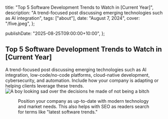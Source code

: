   title: "Top 5 Software Development Trends to Watch in [Current Year]",
  description: "A trend-focused post discussing emerging technologies such as AI integration",
  tags: ["about"],
  date: "August 7, 2024",
  cover: "/five.jpeg",
};

  publishDate: "2025-08-25T09:00:00+10:00",
};

## Top 5 Software Development Trends to Watch in [Current Year]

A trend-focused post discussing emerging technologies such as AI integration, low-code/no-code platforms, cloud-native development, cybersecurity, and automation. Include how your company is adapting or helping clients leverage these trends.
![A boy looking sad over the decisions he made of not being a bitch](/uiz/jpgz/blog.jpg)

<Figure
  src="/six.jpeg"
  alt="A cryptic motionless bush stone-curlew snuggled into wood chips"
  width={500}
  height={500}
/>

Position your company as up-to-date with modern technology and market needs. This also helps with SEO as readers search for terms like "latest software trends."